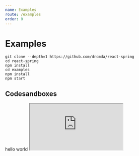 ```yaml
---
name: Examples
route: /examples
order: 0
---
```


# Examples

    git clone --depth=1 https://github.com/drcmda/react-spring
    cd react-spring
    npm install
    cd examples
    npm install
    npm start

## Codesandboxes

<div style={{
  display: 'grid',
  gridTemplateColumns: 'auto auto',
  gridGap: 20,
}}>
<span>hello</span>
<span>world</span>
<iframe
  src="https://codesandbox.io/embed/vjmmp7xl10?fontsize=13&editorsize=60&hidenavigation=1&codemirror=1&module=%2Fsrc%2FDemo.js"
  style={{ width: '100%', height: 300, border: 0, borderRadius: 4, overflow: 'hidden' }}
  sandbox="allow-modals allow-forms allow-popups allow-scripts allow-same-origin" />
<iframe
  src="https://codesandbox.io/embed/vjmmp7xl10?fontsize=13&editorsize=60&hidenavigation=1&codemirror=1&module=%2Fsrc%2FDemo.js"
  style={{ width: '100%', height: 300, border: 0, borderRadius: 4, overflow: 'hidden' }}
  sandbox="allow-modals allow-forms allow-popups allow-scripts allow-same-origin" />
<span>hello</span>
<span>world</span>
<iframe
  src="https://codesandbox.io/embed/vjmmp7xl10?fontsize=13&editorsize=60&hidenavigation=1&codemirror=1&module=%2Fsrc%2FDemo.js"
  style={{ width: '100%', height: 300, border: 0, borderRadius: 4, overflow: 'hidden' }}
  sandbox="allow-modals allow-forms allow-popups allow-scripts allow-same-origin" />
<iframe
  src="https://codesandbox.io/embed/vjmmp7xl10?fontsize=13&editorsize=60&hidenavigation=1&codemirror=1&module=%2Fsrc%2FDemo.js"
  style={{ width: '100%', height: 300, border: 0, borderRadius: 4, overflow: 'hidden' }}
  sandbox="allow-modals allow-forms allow-popups allow-scripts allow-same-origin" />
</div>